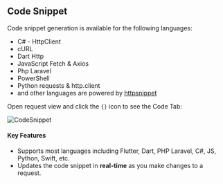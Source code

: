 
## Code Snippet

Code snippet generation is available for the following languages:

- C# - HttpClient
- cURL
- Dart Http
- JavaScript Fetch & Axios
- Php Laravel
- PowerShell
- Python requests & http.client
- and other languages are powered by [httpsnippet](https://github.com/Kong/httpsnippet)

Open request view and click the `{}` icon to see the Code Tab:

![CodeSnippet](/images/code-snippet.png)

#### Key Features

- Supports most languages including Flutter, Dart, PHP Laravel, C#, JS, Python, Swift, etc.
- Updates the code snippet in **real-time** as you make changes to a request.